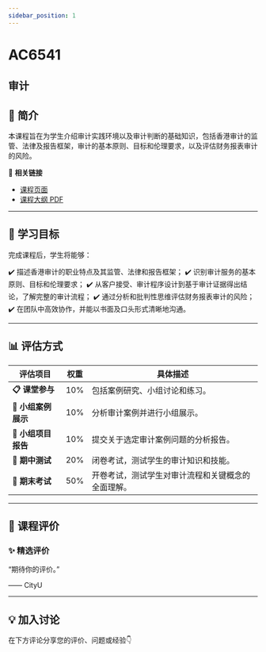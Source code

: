 ```yaml
---
sidebar_position: 1
---
```


# AC6541
## 审计

## **📘 简介**
本课程旨在为学生介绍审计实践环境以及审计判断的基础知识，包括香港审计的监管、法律及报告框架，审计的基本原则、目标和伦理要求，以及评估财务报表审计的风险。

🔗 **相关链接**
- [课程页面](https://www.cityu.edu.hk/catalogue/pg/202425/course/AC6541.htm)
- [课程大纲 PDF](https://www.cityu.edu.hk/catalogue/pg/202425/course/AC6541.pdf)

---

## **🎯 学习目标**

完成课程后，学生将能够：

✔️ 描述香港审计的职业特点及其监管、法律和报告框架；
✔️ 识别审计服务的基本原则、目标和伦理要求；
✔️ 从客户接受、审计程序设计到基于审计证据得出结论，了解完整的审计流程；
✔️ 通过分析和批判性思维评估财务报表审计的风险；
✔️ 在团队中高效协作，并能以书面及口头形式清晰地沟通。

---

## **📊 评估方式**

| **评估项目**               | **权重** | **具体描述**                                                                                     |
|---------------------------|---------|-----------------------------------------------------------------------------------------------|
| **📋 课堂参与**             | 10%     | 包括案例研究、小组讨论和练习。                                                                  |
| **📝 小组案例展示**         | 10%     | 分析审计案例并进行小组展示。                                                                    |
| **📄 小组项目报告**         | 10%     | 提交关于选定审计案例问题的分析报告。                                                             |
| **🎤 期中测试**             | 20%     | 闭卷考试，测试学生的审计知识和技能。                                                            |
| **📝 期末考试**             | 50%     | 开卷考试，测试学生对审计流程和关键概念的全面理解。                                               |

---

## **💬 课程评价**

### ✨ **精选评价**
<div className={commentStyles.commentBox}>
    <p className={commentStyles.commentText}>
        “期待你的评价。”
    </p>
    <p className={commentStyles.commentAuthor}>—— CityU</p>
</div>

---

## **💡 加入讨论**

在下方评论分享您的评价、问题或经验👇
<Utterances />